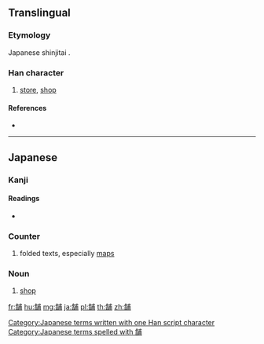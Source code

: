 {{character info/new}}
{{also|鋪|舖|铺}}
==Translingual==
{{Han simplified forms|舖|舗|铺}}

===Etymology===
Japanese shinjitai {{Han simp|舖|f=舍|t=舎}}.

===Han character===
{{Han char|rn=135|rad=舌|as=09|sn=15|four=|canj=ORIJB,XORIJ}}

# [[store]], [[shop]]

====References====
* {{Han ref|kx=1007.221|dkj=30323|dj=1464.280|hdz=52945.091|uh=8217|ud=33303}}

----

==Japanese==

===Kanji===
{{ja-kanji|grade=c|rs=舌09}}

====Readings====
* {{ja-readings|on=[[ほ]] (ho)|kun=[[しく]] (shiku), [[みせ]] (mise)|nanori=}}

===Counter===
{{ja-pos|ほ|counter|kyu=舖}}

# folded texts, especially [[map]]s

===Noun===
{{ja-noun|ほ|kyu=舖}}

# [[shop]]

[[Category:Japanese terms written with one Han script character]]
[[Category:Japanese terms spelled with 舗]]

[[fr:舗]]
[[hu:舗]]
[[mg:舗]]
[[ja:舗]]
[[pl:舗]]
[[th:舗]]
[[zh:舗]]